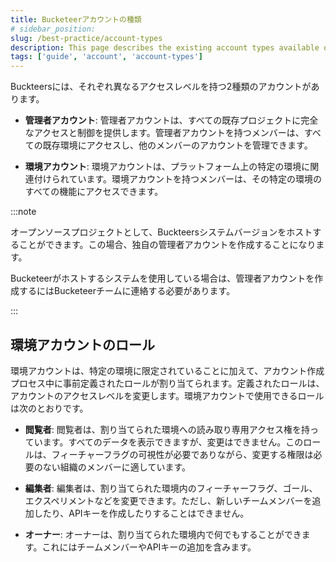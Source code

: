 ```yaml
---
title: Bucketeerアカウントの種類
# sidebar_position:
slug: /best-practice/account-types
description: This page describes the existing account types available on Bucketter.
tags: ['guide', 'account', 'account-types']
---
```



Buckteersには、それぞれ異なるアクセスレベルを持つ2種類のアカウントがあります。

- **管理者アカウント**: 管理者アカウントは、すべての既存プロジェクトに完全なアクセスと制御を提供します。管理者アカウントを持つメンバーは、すべての既存環境にアクセスし、他のメンバーのアカウントを管理できます。

- **環境アカウント**: 環境アカウントは、プラットフォーム上の特定の環境に関連付けられています。環境アカウントを持つメンバーは、その特定の環境のすべての機能にアクセスできます。

:::note

オープンソースプロジェクトとして、Buckteersシステムバージョンをホストすることができます。この場合、独自の管理者アカウントを作成することになります。

Bucketeerがホストするシステムを使用している場合は、管理者アカウントを作成するにはBucketeerチームに連絡する必要があります。

:::

## 環境アカウントのロール

環境アカウントは、特定の環境に限定されていることに加えて、アカウント作成プロセス中に事前定義されたロールが割り当てられます。定義されたロールは、アカウントのアクセスレベルを変更します。環境アカウントで使用できるロールは次のとおりです。

- **閲覧者**: 閲覧者は、割り当てられた環境への読み取り専用アクセス権を持っています。すべてのデータを表示できますが、変更はできません。このロールは、フィーチャーフラグの可視性が必要でありながら、変更する権限は必要のない組織のメンバーに適しています。

- **編集者**: 編集者は、割り当てられた環境内のフィーチャーフラグ、ゴール、エクスペリメントなどを変更できます。ただし、新しいチームメンバーを追加したり、APIキーを作成したりすることはできません。

- **オーナー**: オーナーは、割り当てられた環境内で何でもすることができます。これにはチームメンバーやAPIキーの追加を含みます。
